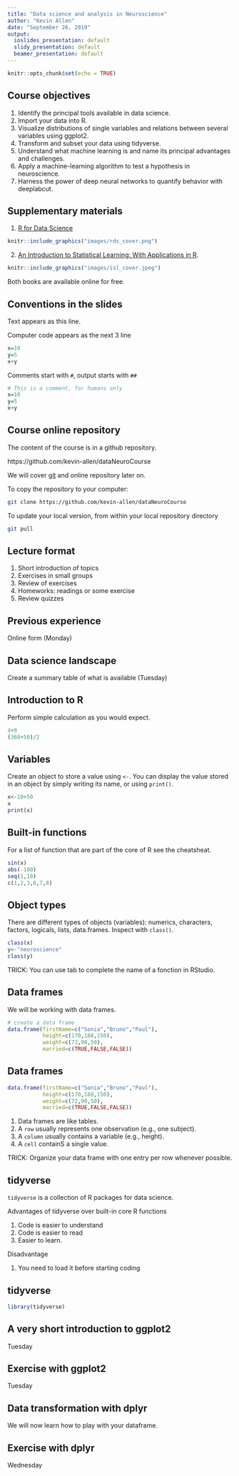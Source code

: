 ```yaml
---
title: "Data science and analysis in Neuroscience"
author: "Kevin Allen"
date: "September 26, 2019"
output:
  ioslides_presentation: default
  slidy_presentation: default
  beamer_presentation: default
---
```


```r
knitr::opts_chunk$set(echo = TRUE)
```
## Course objectives

1. Identify the principal tools available in data science.
2. Import your data into R.
3. Visualize distributions of single variables and relations between several variables using ggplot2.
4. Transform and subset your data using tidyverse.
5. Understand what machine learning is and name its principal advantages and challenges.
6. Apply a machine-learning algorithm to test a hypothesis in neuroscience.
7. Harness the power of deep neural networks to quantify behavior with deeplabcut.

## Supplementary materials

1. [R for Data Science](https://r4ds.had.co.nz/)

```r
knitr::include_graphics("images/rds_cover.png")
```

2. [An Introduction to Statistical Learning: With Applications in R](https://www.academia.edu/36691506/An_Introduction_to_Statistical_Learning_Springer_Texts_in_Statistics_An_Introduction_to_Statistical_Learning). 

```r
knitr::include_graphics("images/isl_cover.jpeg")
```

Both books are available online for free.

## Conventions in the slides

Text appears as this line. 

Computer code appears as the next 3 line
```r
x=10
y=5
x+y
```

Comments start with `#`, output starts with `##`
```r
# This is a comment, for humans only
x=10
y=5
x+y
```

## Course online repository

The content of the course is in a github repository.

https://github.com/kevin-allen/dataNeuroCourse

We will cover [git](https://git-scm.com/) and online repository later on.

To copy the repository to your computer:
```bash
git clone https://github.com/kevin-allen/dataNeuroCourse
```
To update your local version, from within your local repository directory
```bash
git pull
```

## Lecture format

1. Short introduction of topics
2. Exercises in small groups
3. Review of exercises
4. Homeworks: readings or some exercise
5. Review quizzes


## Previous experience

Online form (Monday)


## Data science landscape

Create a summary table of what is available (Tuesday)

## Introduction to R 

Perform simple calculation as you would expect.
```r
4+9
(360+50)/2
```

## Variables 
Create an object to store a value using `<-`. You can display the value stored in an object by simply writing its name, or using `print()`.
```r
x<-10+50
x
print(x)
```


## Built-in functions

For a list of function that are part of the core of R see the cheatsheat.
```r
sin(x)
abs(-100)
seq(1,10)
c(1,2,3,6,7,8)
```

## Object types

There are different types of objects (variables): numerics, characters, factors, logicals, lists, data.frames. 
Inspect with `class()`.
```r
class(x)
y<-"neuroscience"
class(y)
```

TRICK: You can use tab to complete the name of a fonction in RStudio.


## Data frames

We will be working with data frames.

```r
# create a data frame
data.frame(firstName=c("Sonia","Bruno","Paul"),
           height=c(170,188,150),
           weight=c(72,90,50),
           married=c(TRUE,FALSE,FALSE))
```

## Data frames

```r
data.frame(firstName=c("Sonia","Bruno","Paul"),
           height=c(170,188,150),
           weight=c(72,90,50),
           married=c(TRUE,FALSE,FALSE))
```


1. Data frames are like tables. 
2. A `row` usually represents one observation (e.g., one subject). 
3. A `column` usually contains a variable (e.g., height). 
4. A `cell` containS a single value.

TRICK: Organize your data frame with one entry per row whenever possible. 


## tidyverse

`tidyverse` is a collection of R packages for data science.

Advantages of tidyverse over built-in core R functions

1. Code is easier to understand 
2. Code is easier to read 
3. Easier to learn.

Disadvantage

1. You need to load it before starting coding

## tidyverse

```r
library(tidyverse)
```

## A very short introduction to ggplot2

Tuesday

## Exercise with ggplot2

Tuesday

## Data transformation with dplyr

We will now learn how to play with your dataframe.

## Exercise with dplyr

Wednesday

